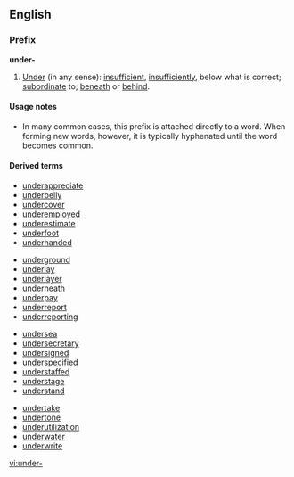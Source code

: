 ==English==

===Prefix===
'''under-'''

# [[under|Under]] (in any sense): [[insufficient]], [[insufficiently]], below what is correct; [[subordinate]] to; [[beneath]] or [[behind]].

====Usage notes====
* In many common cases, this prefix is attached directly to a word. When forming new words, however, it is typically hyphenated until the word becomes common.

====Derived terms====
{{top4}}
* [[underappreciate]]
* [[underbelly]]
* [[undercover]]
* [[underemployed]]
* [[underestimate]]
* [[underfoot]]
* [[underhanded]]
{{mid4}}
* [[underground]]
* [[underlay]]
* [[underlayer]]
* [[underneath]]
* [[underpay]]
* [[underreport]]
* [[underreporting]]
{{mid4}}
* [[undersea]]
* [[undersecretary]]
* [[undersigned]]
* [[underspecified]]
* [[understaffed]]
* [[understage]]
* [[understand]] <!-- maybe? -->
{{mid4}}
* [[undertake]] <!-- maybe? -->
* [[undertone]]
* [[underutilization]]
* [[underwater]]
* [[underwrite]]
{{bottom4}}
[[vi:under-]]